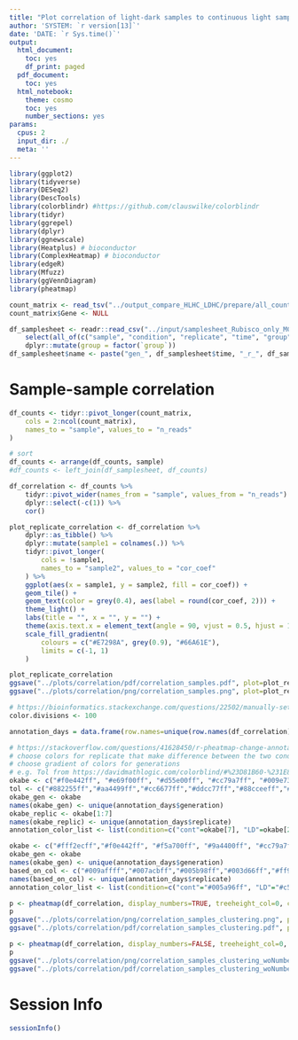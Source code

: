 ```yaml
---
title: "Plot correlation of light-dark samples to continuous light samples of cultivations performed in same Multi-Cultivator"
author: 'SYSTEM: `r version[13]`'
date: 'DATE: `r Sys.time()`'
output:
  html_document:
    toc: yes
    df_print: paged
  pdf_document:
    toc: yes
  html_notebook:
    theme: cosmo
    toc: yes
    number_sections: yes
params:
  cpus: 2
  input_dir: ./
  meta: ''
---
```


```r
library(ggplot2)
library(tidyverse)
library(DESeq2)
library(DescTools)
library(colorblindr) #https://github.com/clauswilke/colorblindr
library(tidyr)
library(ggrepel)
library(dplyr)
library(ggnewscale)
library(Heatplus) # bioconductor
library(ComplexHeatmap) # bioconductor
library(edgeR)
library(Mfuzz)
library(ggVennDiagram)
library(pheatmap)
```

```r
count_matrix <- read_tsv("../output_compare_HLHC_LDHC/prepare/all_counts.tsv")
count_matrix$Gene <- NULL

df_samplesheet <- readr::read_csv("../input/samplesheet_Rubisco_only_MC_HLHC_LDHC.csv", col_types = cols()) %>%
    select(all_of(c("sample", "condition", "replicate", "time", "group", "reference_group"))) %>%
    dplyr::mutate(group = factor(`group`))
df_samplesheet$name <- paste("gen_", df_samplesheet$time, "_r_", df_samplesheet$replicate, sep="")
```

# Sample-sample correlation

```r
df_counts <- tidyr::pivot_longer(count_matrix,
    cols = 2:ncol(count_matrix),
    names_to = "sample", values_to = "n_reads"
)

# sort
df_counts <- arrange(df_counts, sample)
#df_counts <- left_join(df_samplesheet, df_counts)

df_correlation <- df_counts %>%
    tidyr::pivot_wider(names_from = "sample", values_from = "n_reads") %>%
    dplyr::select(-c(1)) %>%
    cor()

plot_replicate_correlation <- df_correlation %>%
    dplyr::as_tibble() %>%
    dplyr::mutate(sample1 = colnames(.)) %>%
    tidyr::pivot_longer(
        cols = !sample1,
        names_to = "sample2", values_to = "cor_coef"
    ) %>%
    ggplot(aes(x = sample1, y = sample2, fill = cor_coef)) +
    geom_tile() +
    geom_text(color = grey(0.4), aes(label = round(cor_coef, 2))) +
    theme_light() +
    labs(title = "", x = "", y = "") +
    theme(axis.text.x = element_text(angle = 90, vjust = 0.5, hjust = 1)) +
    scale_fill_gradientn(
        colours = c("#E7298A", grey(0.9), "#66A61E"),
        limits = c(-1, 1)
    )

plot_replicate_correlation
ggsave("../plots/correlation/pdf/correlation_samples.pdf", plot=plot_replicate_correlation, width=12, height=12)
ggsave("../plots/correlation/png/correlation_samples.png", plot=plot_replicate_correlation, width=12, height=12)

# https://bioinformatics.stackexchange.com/questions/22502/manually-set-range-of-colour-scale-in-pheatmap-in-r
color.divisions <- 100

annotation_days = data.frame(row.names=unique(row.names(df_correlation)), generation=as.character(c(0, 0, 0,0, 1,1,1,1,2,2,2,2,3,3,3,3,4,4,4,4,5,5,5,5,6,6,6,6,7,7,7,7,0,0,0,1,1,1,2,2,2,3,3,3,4,4,4,5,5,5)), condition=c(rep("cont",32), rep("LD", 18)), replicate=as.character(c(rep(c(1,2,3,4),8), rep(c(5,6,7), 6)))) 

# https://stackoverflow.com/questions/41628450/r-pheatmap-change-annotation-colors-and-prevent-graphics-window-from-popping-up
# choose colors for replicate that make difference between the two conditions clearly obvious --> four colours that are similar for HC, three that are similar for LD, let replicate 3 of LD _pop_
# choose gradient of colors for generations
# e.g. Tol from https://davidmathlogic.com/colorblind/#%23D81B60-%231E88E5-%23FFC107-%23004D40
okabe <- c("#f0e442ff", "#e69f00ff", "#d55e00ff", "#cc79a7ff", "#009e73ff", "#56b4e9ff", "#0072b2ff", "#aaaaaaff")
tol <- c("#882255ff","#aa4499ff","#cc6677ff","#ddcc77ff","#88cceeff","#44aa99ff","#117733ff","#332288ff")
okabe_gen <- okabe
names(okabe_gen) <- unique(annotation_days$generation)
okabe_replic <- okabe[1:7]
names(okabe_replic) <- unique(annotation_days$replicate)
annotation_color_list <- list(condition=c("cont"=okabe[7], "LD"=okabe[2]), generation=okabe_gen, replicate=okabe_replic)

okabe <- c("#fff2ecff","#f0e442ff", "#f5a700ff", "#9a4400ff", "#cc79a7ff", "#56b4e9ff", "#0072b2ff", "#003450ff")
okabe_gen <- okabe
names(okabe_gen) <- unique(annotation_days$generation)
based_on_col <- c("#009affff","#007acbff","#005b98ff","#003d66ff","#ff9dd5ff","#cc84aeff","#9a5b83ff")
names(based_on_col) <- unique(annotation_days$replicate)
annotation_color_list <- list(condition=c("cont"="#005a96ff", "LD"="#c57ba5ff"), replicate=based_on_col, generation=okabe_gen)

p <- pheatmap(df_correlation, display_numbers=TRUE, treeheight_col=0, cutree_rows = 3, cutree_cols = 3, annotation_row = annotation_days, annotation_colors = annotation_color_list, breaks = seq(-1,1, length.out=(color.divisions + 1)))
p
ggsave("../plots/correlation/png/correlation_samples_clustering.png", plot=p, width=11.5, height=8)
ggsave("../plots/correlation/pdf/correlation_samples_clustering.pdf", plot=p, width=11.5, height=8)

p <- pheatmap(df_correlation, display_numbers=FALSE, treeheight_col=0, cutree_rows = 3, cutree_cols = 3, annotation_row = annotation_days, annotation_colors = annotation_color_list, breaks = seq(-1,1, length.out=(color.divisions + 1)))
p
ggsave("../plots/correlation/png/correlation_samples_clustering_woNumbers.png", plot=p, width=11.5, height=8)
ggsave("../plots/correlation/pdf/correlation_samples_clustering_woNumbers.pdf", plot=p, width=11.5, height=8)
```

# Session Info {.unnumbered}

```r
sessionInfo()
```

